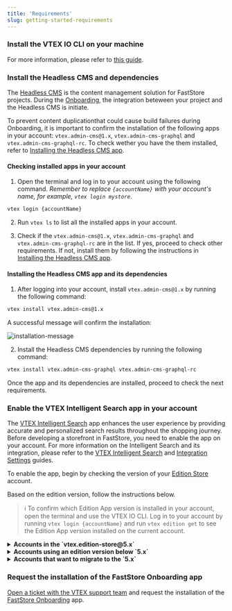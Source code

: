 ```yaml
---
title: 'Requirements'
slug: getting-started-requirements
---
```


<Steps>

### Install the VTEX IO CLI on your machine

For more information, please refer to [this guide](https://developers.vtex.com/vtex-developer-docs/docs/vtex-io-documentation-vtex-io-cli-installation-and-command-reference).

### Install the Headless CMS and dependencies

The [Headless CMS](/docs/headless-cms-overview) is the content management solution for FastStore projects. During the [Onboarding](/docs/getting-started/1-faststore-onboarding),
the integration beteween your project and the Headless CMS is initiate.

To prevent content duplicationthat could cause build failures during Onboarding, it is important to confirm the installation of the following apps in your account: `vtex.admin-cms@1.x`,
`vtex.admin-cms-graphql` and `vtex.admin-cms-graphql-rc`. To check wether you have the them installed, refer to [Installing the Headless CMS app](/docs/getting-started-requirements#installing-the-headless-cms-app).

#### Checking installed apps in your account

1. Open the terminal and log in to your account using the following command. *Remember to replace `{accountName}` with your account's name, for example, `vtex login mystore`*.

 ```bash copy
 vtex login {accountName}
 ```

2. Run `vtex ls` to list all the installed apps in your account.

3. Check if the `vtex.admin-cms@1.x`, `vtex.admin-cms-graphql` and `vtex.admin-cms-graphql-rc` are in the list.
If yes, proceed to check other requirements. If not, install them by following the instructions in [Installing the Headless CMS app](/docs/getting-started-requirements#installing-the-headless-cms-app-and-its-dependencies).

#### Installing the Headless CMS app and its dependencies

1. After logging into your account, install `vtex.admin-cms@1.x` by running the following command:

```bash copy
vtex install vtex.admin-cms@1.x
```

A successful message will confirm the installation:

![installation-message](https://vtexhelp.vtexassets.com/assets/docs/src/cms-install___7144afabf5a895ba92905926808507b2.png)

2. Install the Headless CMS dependencies by running the following command:

```bash copy
vtex install vtex.admin-cms-graphql vtex.admin-cms-graphql-rc
```

Once the app and its dependencies are installed, proceed to check the next requirements.

### Enable the VTEX Intelligent Search app in your account

The [VTEX Intelligent Search](https://help.vtex.com/tracks/vtex-intelligent-search) app enhances the user experience by providing accurate and personalized search results throughout the shopping journey.
Before developing a storefront in FastStore, you need to enable the app on your account. For more information on the Intelligent Search and its integration, please refer to the [VTEX Intelligent Search](https://help.vtex.com/tracks/vtex-intelligent-search) and [Integration Settings](https://help.vtex.com/en/tracks/vtex-intelligent-search--19wrbB7nEQcmwzDPl1l4Cb/6wKQgKmu2FT6084BJT7z5V) guides.

To enable the app, begin by checking the version of your [Edition Store](https://developers.vtex.com/docs/guides/vtex-io-documentation-edition-app) account.

Based on the edition version, follow the instructions below.

> ℹ️ To confirm which Edition App version is installed in your account, open the terminal and use the VTEX IO CLI. Log in to your account by running `vtex login {accountName}` and run `vtex edition get` to see the Edition App version installed on the current account.

<details>
<summary>
<b>Accounts in the `vtex.edition-store@5.x`</b>
</summary>
<p>
If your account is using the `vtex.edition-store@5.x` major, the VTEX Intelligent Search app is already included, and you need to integrate the app via VTEX Admin.
To integrate the VTEX Intelligent Search, go to the VTEX Admin and access **Store Settings > Intelligent Search > Integrations** and click on `START INTEGRATION`.
</p>
</details>

<details>
<summary>
<b>Accounts using an edition version below `5.x`</b>
</summary>
<p>
1. In the VTEX IO CLI, log in to your VTEX account by running `vtex login {accountName}`. *Remember to replace the value between brackets with your account name.*

2. If the VTEX Intelligent Search app is not installed in your account, run the following for Intelligent Search:

    ```bash copy
    vtex install vtex.search-resolver@1.x vtex.admin-search@1.x
    ```
After successfully installing the app, integrate it by accessing the VTEX Admin, go to **Store Settings > Intelligent Search > Integrations** and click on `START INTEGRATION`.
</p>
</details>

<details>
<summary>
<b>Accounts that want to migrate to the `5.x`</b>
</summary>
<p>
If you are using a different major version and want to migrate, please [open a ticket with VTEX Support](https://help.vtex.com/en/support) and request the installation of the Edition app `vtex.edition-store@5.x`.
</p>
</details>

### Request the installation of the FastStore Onboarding app

[Open a ticket with the VTEX support team](https://help.vtex.com/support) and request the installation of the [FastStore Onboarding](/docs/getting-started/1-faststore-onboarding/overview) app.

</Steps>
